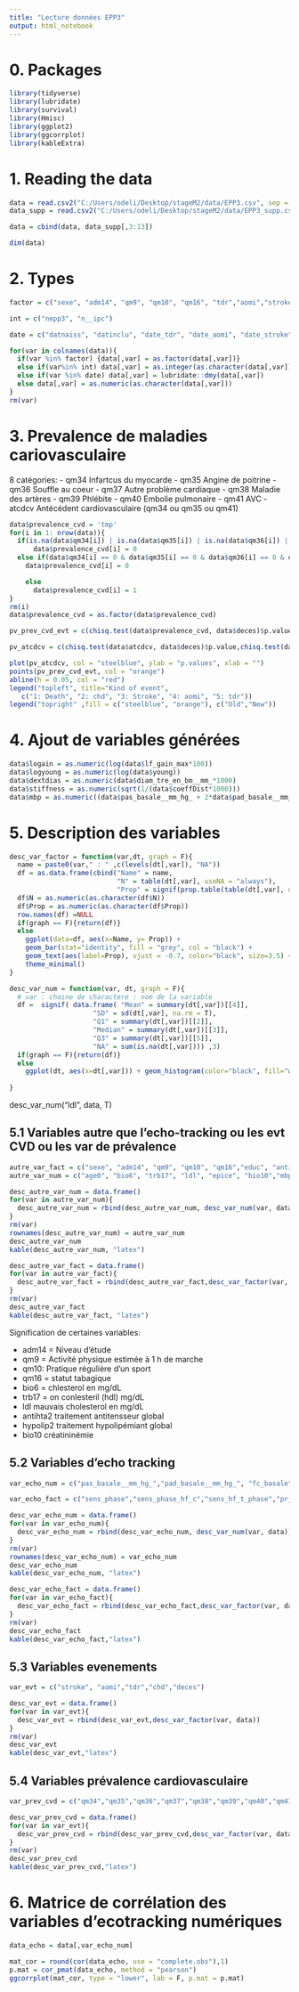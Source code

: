 ---
title: "Lecture données EPP3"
output: html_notebook
---

# 0. Packages

```{r}
library(tidyverse)
library(lubridate)
library(survival)
library(Hmisc)
library(ggplot2)
library(ggcorrplot)
library(kableExtra)
```

# 1. Reading the data

```{r}
data = read.csv2("C:/Users/odeli/Desktop/stageM2/data/EPP3.csv", sep = ";", header = T)
data_supp = read.csv2("C:/Users/odeli/Desktop/stageM2/data/EPP3_supp.csv", sep = ";", header = T)
```
```{r}
data = cbind(data, data_supp[,3:13])
```

```{r}
dim(data)
```


# 2. Types
```{r}
factor = c("sexe", "adm14", "qm9", "qm10", "qm16", "tdr","aomi","stroke","chd","deces", "deptot", "diab", "hypolip2", "antihta2", "educ","sens_hf_t_phase", "sens_phase_hf_c", "sens_phase", "qm34","qm35","qm36","qm37","qm38","qm39","qm40","qm41", "atcdcv", "pr_sence_de_plaque_s____l__cho")

int = c("nepp3", "n__ipc")

date = c("datnaiss", "datinclu", "date_tdr", "date_aomi", "date_stroke", "date_chd", "date_deces")
```

```{r}
for(var in colnames(data)){
  if(var %in% factor) {data[,var] = as.factor(data[,var])}
  else if(var%in% int) data[,var] = as.integer(as.character(data[,var]))
  else if(var %in% date) data[,var] = lubridate::dmy(data[,var])
  else data[,var] = as.numeric(as.character(data[,var]))
}
rm(var)
```



# 3. Prevalence de maladies cariovasculaire

8 catégories:
- qm34 Infartcus du myocarde
- qm35 Angine de poitrine
- qm36 Souffle au coeur
- qm37 Autre problème cardiaque
- qm38 Maladie des artères
- qm39 Phlébite
- qm40 Embolie pulmonaire
- qm41 AVC
- atcdcv Antécédent cardiovasculaire (qm34 ou qm35 ou qm41)


```{r}
data$prevalence_cvd = 'tmp'
for(i in 1: nrow(data)){
  if(is.na(data$qm34[i]) | is.na(data$qm35[i]) | is.na(data$qm36[i]) | is.na(data$qm37[i]) | is.na(data$qm38[i]) | is.na(data$qm39[i]) | is.na(data$qm40[i]) | is.na(data$qm41[i]))
      data$prevalence_cvd[i] = 0
  else if(data$qm34[i] == 0 & data$qm35[i] == 0 & data$qm36[i] == 0 & data$qm37[i] == 0 & data$qm38[i] == 0 & data$qm39[i] == 0 & data$qm40[i] == 0 & data$qm41[i] == 0)
    data$prevalence_cvd[i] = 0

    else
      data$prevalence_cvd[i] = 1
}
rm(i)
data$prevalence_cvd = as.factor(data$prevalence_cvd)
```




```{r}
pv_prev_cvd_evt = c(chisq.test(data$prevalence_cvd, data$deces)$p.value,chisq.test(data$prevalence_cvd, data$chd)$p.value,chisq.test(data$prevalence_cvd,data$stroke)$p.value,chisq.test(data$prevalence_cvd,data$aomi)$p.value,chisq.test(data$prevalence_cvd, data$tdr)$p.value)

pv_atcdcv = c(chisq.test(data$atcdcv, data$deces)$p.value,chisq.test(data$atcdcv, data$chd)$p.value,chisq.test(data$atcdcv,data$stroke)$p.value,chisq.test(data$atcdcv,data$aomi)$p.value,chisq.test(data$atcdcv, data$tdr)$p.value)
```
```{r}
plot(pv_atcdcv, col = "steelblue", ylab = "p.values", xlab = "")
points(pv_prev_cvd_evt, col = "orange")
abline(h = 0.05, col = "red")
legend("topleft", title="Kind of event",
   c("1: Death", "2: chd", "3: Stroke", "4: aomi", "5: tdr"))
legend("topright" ,fill = c("steelblue", "orange"), c("Old","New"))
```
# 4. Ajout de variables générées

```{r}
data$logain = as.numeric(log(data$lf_gain_max*100))
data$logyoung = as.numeric(log(data$young))
data$dextdias = as.numeric(data$diam_tre_en_bm__mm_*1000)
data$stiffness = as.numeric(sqrt(1/(data$coeffDist*1000)))
data$mbp = as.numeric((data$pas_basale__mm_hg_ + 2*data$pad_basale__mm_hg_)/3) # mean blood pressure
```

# 5. Description des variables 


```{r}
desc_var_factor = function(var,dt, graph = F){
  name = paste0(var," : " ,c(levels(dt[,var]), "NA"))
  df = as.data.frame(cbind("Name" = name, 
                           "N" = table(dt[,var], useNA = "always"), 
                           "Prop" = signif(prop.table(table(dt[,var], useNA = "always"))*100, 3)))
  df$N = as.numeric(as.character(df$N))
  df$Prop = as.numeric(as.character(df$Prop))
  row.names(df) =NULL
  if(graph == F){return(df)}
  else
    ggplot(data=df, aes(x=Name, y= Prop)) + 
    geom_bar(stat="identity", fill = "grey", col = "black") + 
    geom_text(aes(label=Prop), vjust = -0.7, color="black", size=3.5) +
    theme_minimal()
}
```


```{r}
desc_var_num = function(var, dt, graph = F){
  # var : chaine de charactere : nom de la variable
  df =  signif( data.frame( "Mean" = summary(dt[,var])[[4]], 
                     "SD" = sd(dt[,var], na.rm = T),
                     "Q1" = summary(dt[,var])[[2]],
                     "Median" = summary(dt[,var])[[3]],
                     "Q3" = summary(dt[,var])[[5]],
                     "NA" = sum(is.na(dt[,var]))) ,3)
  if(graph == F){return(df)}
  else
    ggplot(dt, aes(x=dt[,var])) + geom_histogram(color="black", fill="white")
          
}
```

desc_var_num("ldl", data, T)

## 5.1 Variables autre que l'echo-tracking ou les evt CVD ou les var de prévalence


```{r}
autre_var_fact = c("sexe", "adm14", "qm9", "qm10", "qm16","educ", "antihta2", "hypolip2", "diab","deptot")
autre_var_num = c("age0", "bio6", "trb17", "ldl", "epice", "bio10","mbp","bmi")
```


```{r}
desc_autre_var_num = data.frame()
for(var in autre_var_num){
  desc_autre_var_num = rbind(desc_autre_var_num, desc_var_num(var, data))
}
rm(var)
rownames(desc_autre_var_num) = autre_var_num
desc_autre_var_num
kable(desc_autre_var_num, "latex")
```


```{r}
desc_autre_var_fact = data.frame()
for(var in autre_var_fact){
  desc_autre_var_fact = rbind(desc_autre_var_fact,desc_var_factor(var, data))
}
rm(var)
desc_autre_var_fact
kable(desc_autre_var_fact, "latex")
```

Signification de certaines variables:

- adm14 = Niveau d'étude
- qm9 = Activité physique estimée à 1 h de marche
- qm10: Pratique régulière d'un sport
- qm16 = statut tabagique
- bio6 = chlesterol en mg/dL
- trb17 = on conlesteril (hdl) mg/dL 
- ldl mauvais cholesterol en mg/dL
- antihta2 traitement antitensseur global
- hypolip2 traitement hypolipémiant global
- bio10 créatininémie


## 5.2 Variables d'echo tracking


```{r}
var_echo_num = c("pas_basale__mm_hg_","pad_basale__mm_hg_", "fc_basale","diam_tre_en_bm__mm_","imt___m_","diam_tre_en_fbm__mm_","distension___m_","pwvloc", "dploc","dist_rate_moy","dist_rate_var","rr_int_moy","rr_int_var","lf_dist_rate_t","hf_dist_rate_t","hf_dist_rate_c","lf_rrint_t","hf_rr_int_t","hf_rrint_c","freq_resp","lf_coh_max","lf_coh_moy","lf_gain_max","lf_gain_moy","lf_phase","hf_c_coh_max","hf_c_coh_moy","hf_c_gain_max","hf_c_gain_moy","hf_c_phase","hf_t_coh_max","hf_t_coh_moy","hf_t_gain_max","hf_t_gain_moy","hf_t_phase","dist_moy","dist_var","cws","coeffDist","compli","wcsa","young","logain","logyoung","dextdias","stiffness")

var_echo_fact = c("sens_phase","sens_phase_hf_c","sens_hf_t_phase","pr_sence_de_plaque_s____l__cho")
```


```{r}
desc_var_echo_num = data.frame()
for(var in var_echo_num){
  desc_var_echo_num = rbind(desc_var_echo_num, desc_var_num(var, data))
}
rm(var)
rownames(desc_var_echo_num) = var_echo_num
desc_var_echo_num
kable(desc_var_echo_num, "latex")
```

```{r}
desc_var_echo_fact = data.frame()
for(var in var_echo_fact){
  desc_var_echo_fact = rbind(desc_var_echo_fact,desc_var_factor(var, data))
}
rm(var)
desc_var_echo_fact
kable(desc_var_echo_fact,"latex")
```
## 5.3 Variables evenements 
```{r}
var_evt = c("stroke", "aomi","tdr","chd","deces")
```
```{r}
desc_var_evt = data.frame()
for(var in var_evt){
  desc_var_evt = rbind(desc_var_evt,desc_var_factor(var, data))
}
rm(var)
desc_var_evt
kable(desc_var_evt,"latex")
```

## 5.4 Variables prévalence cardiovasculaire

```{r}
var_prev_cvd = c("qm34","qm35","qm36","qm37","qm38","qm39","qm40","qm41","atcdcv","prevalence_cvd")
```
```{r}
desc_var_prev_cvd = data.frame()
for(var in var_evt){
  desc_var_prev_cvd = rbind(desc_var_prev_cvd,desc_var_factor(var, data))
}
rm(var)
desc_var_prev_cvd
kable(desc_var_prev_cvd,"latex")
```
# 6. Matrice de corrélation des variables d'ecotracking numériques
```{r}
data_echo = data[,var_echo_num]
```

```{r}
mat_cor = round(cor(data_echo, use = "complete.obs"),1)
p.mat = cor_pmat(data_echo, method = "pearson")
ggcorrplot(mat_cor, type = "lower", lab = F, p.mat = p.mat)
```



